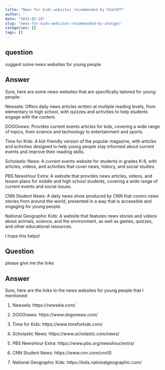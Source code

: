 ```yaml
---
title: "News for kids websites recommended by ChatGPT"
author: ''
date: "2023-02-24"
slug: "news-for-kids-websites-recommended-by-chatgpt"
categories: []
tags: []
---
```

## question

suggest some news websites for young people

## Answer

Sure, here are some news websites that are specifically tailored for young people:

Newsela: Offers daily news articles written at multiple reading levels, from elementary to high school, with quizzes and activities to help students engage with the content.

DOGOnews: Provides current events articles for kids, covering a wide range of topics, from science and technology to entertainment and sports.

Time for Kids: A kid-friendly version of the popular magazine, with articles and activities designed to help young people stay informed about current events and improve their reading skills.

Scholastic News: A current events website for students in grades K-8, with articles, videos, and activities that cover news, history, and social studies.

PBS NewsHour Extra: A website that provides news articles, videos, and lesson plans for middle and high school students, covering a wide range of current events and social issues.

CNN Student News: A daily news show produced by CNN that covers news stories from around the world, presented in a way that is accessible and engaging for young people.

National Geographic Kids: A website that features news stories and videos about animals, science, and the environment, as well as games, quizzes, and other educational resources.

I hope this helps!

## Question

please give me the links

## Answer

Sure, here are the links to the news websites for young people that I mentioned:

1.	Newsela: https://newsela.com/

2.	DOGOnews: https://www.dogonews.com/

3.	Time for Kids: https://www.timeforkids.com/

4.	Scholastic News: https://www.scholastic.com/news/

5.	PBS NewsHour Extra: https://www.pbs.org/newshour/extra/

6.	CNN Student News: https://www.cnn.com/cnn10

7.	National Geographic Kids: https://kids.nationalgeographic.com/
